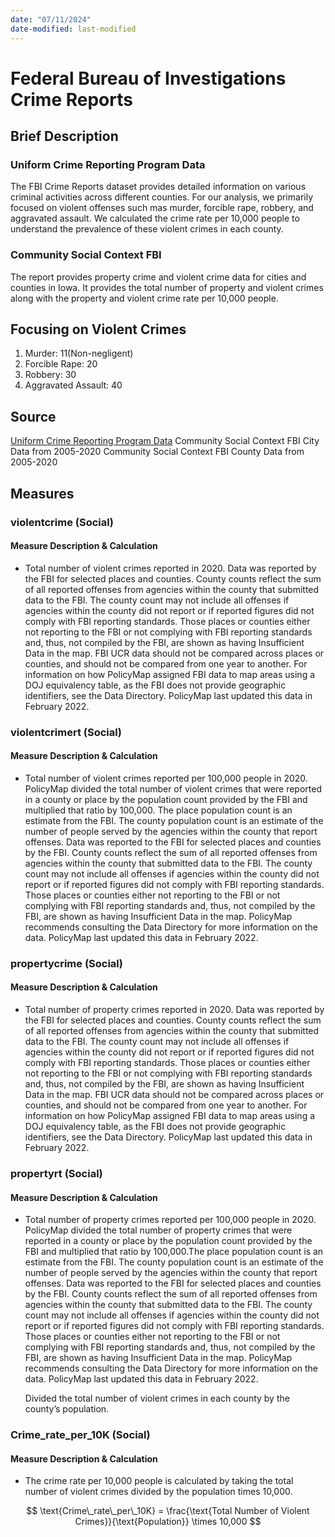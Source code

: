 ```yaml
---
date: "07/11/2024"
date-modified: last-modified
---
```


# Federal Bureau of Investigations Crime Reports {.unnumbered}

## Brief Description

### Uniform Crime Reporting Program Data

The FBI Crime Reports dataset provides detailed information on various criminal activities across different counties. For our analysis, we primarily focused on violent offenses such mas murder, forcible rape, robbery, and aggravated assault. We calculated the crime rate per 10,000 people to understand the prevalence of these violent crimes in each county.

### Community Social Context FBI

The report provides property crime and violent crime data for cities and counties in Iowa. It provides the total number of property and violent crimes along with the property and violent crime rate per 10,000 people.

## Focusing on Violent Crimes

1.  Murder: 11(Non-negligent)
2.  Forcible Rape: 20
3.  Robbery: 30
4.  Aggravated Assault: 40

## Source

[Uniform Crime Reporting Program Data](https://www.icpsr.umich.edu/web/ICPSR/studies/38796) Community Social Context FBI City Data from 2005-2020 Community Social Context FBI County Data from 2005-2020

## Measures

### violentcrime (Social)

#### Measure Description & Calculation

-   Total number of violent crimes reported in 2020. Data was reported by the FBI for selected places and counties. County counts reflect the sum of all reported offenses from agencies within the county that submitted data to the FBI. The county count may not include all offenses if agencies within the county did not report or if reported figures did not comply with FBI reporting standards. Those places or counties either not reporting to the FBI or not complying with FBI reporting standards and, thus, not compiled by the FBI, are shown as having Insufficient Data in the map. FBI UCR data should not be compared across places or counties, and should not be compared from one year to another. For information on how PolicyMap assigned FBI data to map areas using a DOJ equivalency table, as the FBI does not provide geographic identifiers, see the Data Directory. PolicyMap last updated this data in February 2022.

### violentcrimert (Social)

#### Measure Description & Calculation

-   Total number of violent crimes reported per 100,000 people in 2020. PolicyMap divided the total number of violent crimes that were reported in a county or place by the population count provided by the FBI and multiplied that ratio by 100,000. The place population count is an estimate from the FBI. The county population count is an estimate of the number of people served by the agencies within the county that report offenses. Data was reported to the FBI for selected places and counties by the FBI. County counts reflect the sum of all reported offenses from agencies within the county that submitted data to the FBI. The county count may not include all offenses if agencies within the county did not report or if reported figures did not comply with FBI reporting standards. Those places or counties either not reporting to the FBI or not complying with FBI reporting standards and, thus, not compiled by the FBI, are shown as having Insufficient Data in the map. PolicyMap recommends consulting the Data Directory for more information on the data. PolicyMap last updated this data in February 2022.

### propertycrime (Social)

#### Measure Description & Calculation

-   Total number of property crimes reported in 2020. Data was reported by the FBI for selected places and counties. County counts reflect the sum of all reported offenses from agencies within the county that submitted data to the FBI. The county count may not include all offenses if agencies within the county did not report or if reported figures did not comply with FBI reporting standards. Those places or counties either not reporting to the FBI or not complying with FBI reporting standards and, thus, not compiled by the FBI, are shown as having Insufficient Data in the map. FBI UCR data should not be compared across places or counties, and should not be compared from one year to another. For information on how PolicyMap assigned FBI data to map areas using a DOJ equivalency table, as the FBI does not provide geographic identifiers, see the Data Directory. PolicyMap last updated this data in February 2022.

### propertyrt (Social)

#### Measure Description & Calculation

-   Total number of property crimes reported per 100,000 people in 2020. PolicyMap divided the total number of property crimes that were reported in a county or place by the population count provided by the FBI and multiplied that ratio by 100,000.The place population count is an estimate from the FBI. The county population count is an estimate of the number of people served by the agencies within the county that report offenses. Data was reported to the FBI for selected places and counties by the FBI. County counts reflect the sum of all reported offenses from agencies within the county that submitted data to the FBI. The county count may not include all offenses if agencies within the county did not report or if reported figures did not comply with FBI reporting standards. Those places or counties either not reporting to the FBI or not complying with FBI reporting standards and, thus, not compiled by the FBI, are shown as having Insufficient Data in the map. PolicyMap recommends consulting the Data Directory for more information on the data. PolicyMap last updated this data in February 2022.

    Divided the total number of violent crimes in each county by the county's population.

### Crime_rate_per_10K (Social)

#### Measure Description & Calculation


-   The crime rate per 10,000 people is calculated by taking the total number of violent crimes divided by the population times 10,000.

$$
\text{Crime\_rate\_per\_10K} = \frac{\text{Total Number of Violent Crimes}}{\text{Population}} \times 10,000
$$